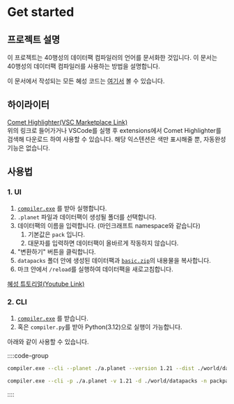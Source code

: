 # Get started

## 프로젝트 설명

이 프로젝트는 40행성의 데이터팩 컴파일러의 언어를 문서화한 것입니다. 이 문서는 40행성의 데이터팩 컴파일러를 사용하는 방법을 설명합니다.

이 문서에서 작성되는 모든 혜성 코드는 [여기서](https://github.com/Oein/planet_docs/tree/main/example) 볼 수 있습니다.

## 하이라이터

[Comet Highlighter(VSC Marketplace Link)](https://marketplace.visualstudio.com/items?itemName=alexmonkey05.comet-highlighter)  
위의 링크로 들어가거나 VSCode를 실행 후 extensions에서 Comet Highlighter를 검색해 다운로드 하여 사용할 수 있습니다.
해당 익스텐션은 색만 표시해줄 뿐, 자동완성 기능은 없습니다.

## 사용법

### 1. UI

1. [`compiler.exe`](https://github.com/alexmonkey05/Datapack-Compiler/releases) 를 받아 실행합니다.
2. `.planet` 파일과 데이터팩이 생성될 폴더를 선택합니다.
3. 데이터팩의 이름을 입력합니다. (마인크래프트 namespace와 같습니다)
   1. 기본값은 `pack` 입니다.
   2. 대문자를 입력하면 데이터팩이 올바르게 작동하지 않습니다.
4. "변환하기" 버튼을 클릭합니다.
5. `datapacks` 폴더 안에 생성된 데이터팩과 [`basic.zip`](https://github.com/alexmonkey05/Datapack-Compiler/releases/tag/v2.14)의 내용물을 복사합니다.
6. 마크 안에서 `/reload`를 실행하여 데이터팩을 새로고침합니다.

[혜성 튜토리얼(Youtube Link)](https://youtu.be/vzlmWR5MqCY)

### 2. CLI

1. [`compiler.exe`](https://github.com/alexmonkey05/Datapack-Compiler/releases) 를 받습니다.
2. 혹은 `compiler.py`를 받아 Python(3.12)으로 실행이 가능합니다.

아래와 같이 사용할 수 있습니다.

::::code-group

```bash [Fullname]
compiler.exe --cli --planet ./a.planet --version 1.21 --dist ./world/datapacks --name packpack
```

```bash [Shortname]
compiler.exe --cli -p ./a.planet -v 1.21 -d ./world/datapacks -n packpack
```

::::
